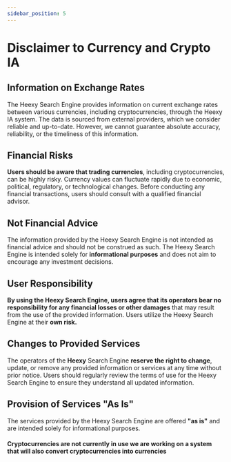 ---
sidebar_position: 5
---
# Disclaimer to Currency and Crypto IA

## Information on Exchange Rates
The Heexy Search Engine provides information on current exchange rates between various currencies, including cryptocurrencies, through the Heexy IA system. The data is sourced from external providers, which we consider reliable and up-to-date. However, we cannot guarantee absolute accuracy, reliability, or the timeliness of this information.

## Financial Risks
**Users should be aware that trading currencies**, including cryptocurrencies, can be highly risky. Currency values can fluctuate rapidly due to economic, political, regulatory, or technological changes. Before conducting any financial transactions, users should consult with a qualified financial advisor.

## Not Financial Advice
The information provided by the Heexy Search Engine is not intended as financial advice and should not be construed as such. The Heexy Search Engine is intended solely for **informational purposes** and does not aim to encourage any investment decisions.

## User Responsibility
**By using the Heexy Search Engine, users agree that its operators bear no responsibility for any financial losses or other damages** that may result from the use of the provided information. Users utilize the Heexy Search Engine at their **own risk.**

## Changes to Provided Services
The operators of the **Heexy** Search Engine **reserve the right to change**, update, or remove any provided information or services at any time without prior notice. Users should regularly review the terms of use for the Heexy Search Engine to ensure they understand all updated information.

## Provision of Services "As Is"
The services provided by the Heexy Search Engine are offered **"as is"** and are intended solely for informational purposes.

#### Cryptocurrencies are not currently in use we are working on a system that will also convert cryptocurrencies into currencies
